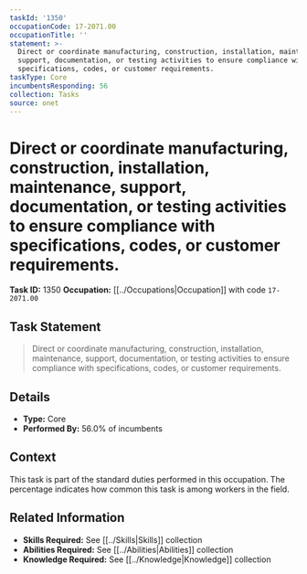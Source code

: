 ```yaml
---
taskId: '1350'
occupationCode: 17-2071.00
occupationTitle: ''
statement: >-
  Direct or coordinate manufacturing, construction, installation, maintenance,
  support, documentation, or testing activities to ensure compliance with
  specifications, codes, or customer requirements.
taskType: Core
incumbentsResponding: 56
collection: Tasks
source: onet
---
```

# Direct or coordinate manufacturing, construction, installation, maintenance, support, documentation, or testing activities to ensure compliance with specifications, codes, or customer requirements.

**Task ID:** 1350
**Occupation:** [[../Occupations|Occupation]] with code `17-2071.00`

## Task Statement

> Direct or coordinate manufacturing, construction, installation, maintenance, support, documentation, or testing activities to ensure compliance with specifications, codes, or customer requirements.

## Details

- **Type:** Core
- **Performed By:** 56.0% of incumbents

## Context

This task is part of the standard duties performed in this occupation. The percentage indicates how common this task is among workers in the field.

## Related Information

- **Skills Required:** See [[../Skills|Skills]] collection
- **Abilities Required:** See [[../Abilities|Abilities]] collection
- **Knowledge Required:** See [[../Knowledge|Knowledge]] collection
